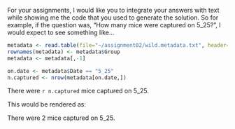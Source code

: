 For your assignments, I would like you to integrate your answers with text while showing me the code that you used to generate the solution. So for example, if the question was, "How many mice were captured on 5_25?", I would expect to see something like...

```r
metadata <- read.table(file="~/assignment02/wild.metadata.txt", header=T)
rownames(metadata) <- metadata$Group
metadata <- metadata[,-1]

on.date <- metadata$Date == "5_25"
n.captured <- nrow(metadata[on.date,])
```

There were `r n.captured` mice captured on 5_25.

This would be rendered as:

There were 2 mice captured on 5_25.

